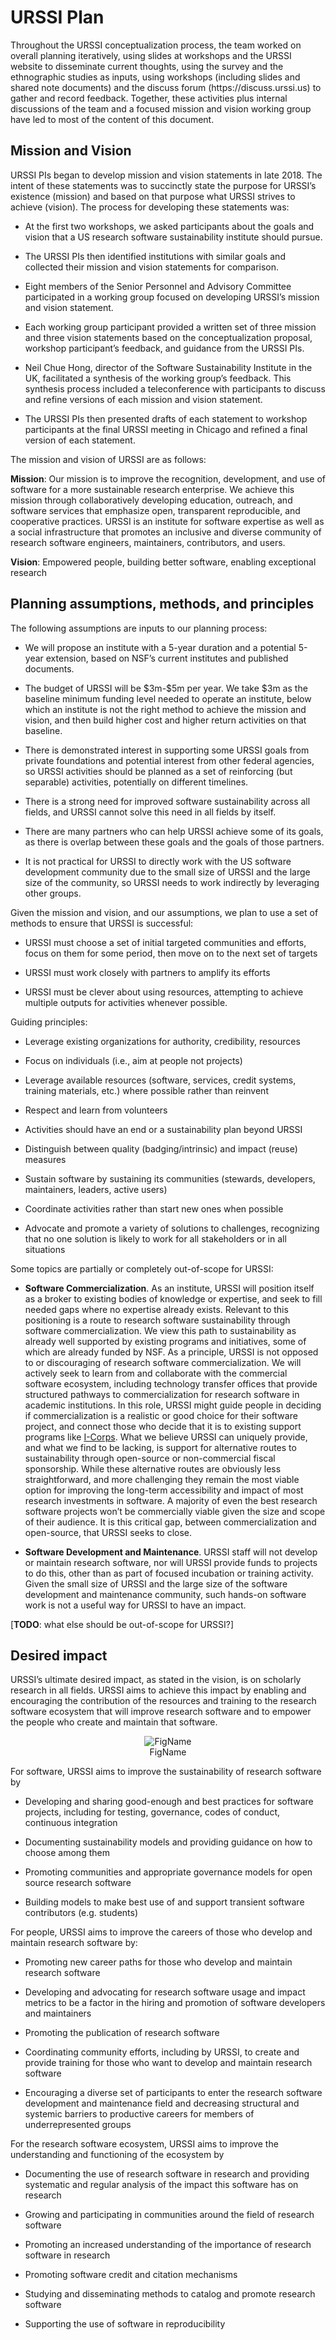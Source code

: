 # URSSI Plan {#chapter3}

Throughout the URSSI conceptualization process, the team worked on overall
planning iteratively, using slides at workshops and the URSSI website to
disseminate current thoughts, using the survey and the ethnographic studies as
inputs, using workshops (including slides and shared note documents) and the
discuss forum (https://discuss.urssi.us) to gather and record feedback. Together,
these activities plus internal discussions of the team and a focused mission and
vision working group have led to most of the content of this document.

## Mission and Vision

URSSI PIs began to develop mission and vision statements in late 2018. The intent
of these statements was to succinctly state the purpose for URSSI’s existence
(mission) and based on that purpose what URSSI strives to achieve (vision). The
process for developing these statements was: 

* At the first two workshops, we asked participants about the goals and vision
that a US research software sustainability institute should pursue. 

* The URSSI PIs then identified institutions with similar goals and collected
their mission and vision statements for comparison. 

* Eight members of the Senior Personnel and Advisory Committee participated in
a working group focused on developing URSSI’s mission and vision statement. 

* Each working group participant provided a written set of three mission and
three vision statements based on the conceptualization proposal, workshop
participant’s feedback, and guidance from the URSSI PIs. 

* Neil Chue Hong, director of the Software Sustainability Institute in the UK,
facilitated a synthesis of the working group’s feedback. This synthesis process included a
teleconference with participants to discuss and refine versions of each
mission and vision statement. 

* The URSSI PIs then presented drafts of each statement to workshop participants
at the final URSSI meeting in Chicago and refined a final version of each statement.

The mission and vision of URSSI are as follows:  
 
**Mission**: Our mission is to improve the recognition, development, and use of
software for a more sustainable research enterprise. We achieve this mission
through collaboratively developing education, outreach, and software services
that emphasize open, transparent reproducible, and cooperative practices. URSSI
is an institute for software expertise as well as a social infrastructure that
promotes an inclusive and diverse community of research software engineers,
maintainers, contributors, and users.
 
**Vision**: Empowered people, building better software, enabling exceptional research
 

## Planning assumptions, methods, and principles

The following assumptions are inputs to our planning process: 

* We will propose an institute with a 5-year duration and a potential 5-year
extension, based on NSF’s current institutes and published documents.

* The budget of URSSI will be $3m-$5m per year. We take $3m as the baseline
minimum funding level needed to operate an institute, below which an institute
is not the right method to achieve the mission and vision, and then build higher
cost and higher return activities on that baseline.

* There is demonstrated interest in supporting some URSSI goals from private
foundations and potential interest from other federal agencies, so URSSI
activities should be planned as a set of reinforcing (but separable) activities,
potentially on different timelines.

* There is a strong need for improved software sustainability across all fields,
and URSSI cannot solve this need in all fields by itself.

* There are many partners who can help URSSI achieve some of its goals, as there
is overlap between these goals and the goals of those partners.

* It is not practical for URSSI to directly work with the US software development
community due to the small size of URSSI and the large size of the community, so
URSSI needs to work indirectly by leveraging other groups.

Given the mission and vision, and our assumptions, we plan to use a set of methods
to ensure that URSSI is successful:
 
* URSSI must choose a set of initial targeted communities and efforts, focus on
them for some period, then move on to the next set of targets

* URSSI must work closely with partners to amplify its efforts

* URSSI must be clever about using resources, attempting to achieve multiple outputs
for activities whenever possible.
 
Guiding principles:

* Leverage existing organizations for authority, credibility, resources

* Focus on individuals (i.e., aim at people not projects)

* Leverage available resources (software, services, credit systems, training
materials, etc.) where possible rather than reinvent

* Respect and learn from volunteers

* Activities should have an end or a sustainability plan beyond URSSI

* Distinguish between quality (badging/intrinsic) and impact (reuse) measures

* Sustain software by sustaining its communities (stewards, developers, maintainers,
leaders, active users)

* Coordinate activities rather than start new ones when possible

* Advocate and promote a variety of solutions to challenges, recognizing that no one
solution is likely to work for all stakeholders or in all situations

Some topics are partially or completely out-of-scope for URSSI:

* **Software Commercialization**. As an institute, URSSI will position
itself as a broker to existing bodies of knowledge or expertise, and
seek to fill needed gaps where no expertise already exists. Relevant
to this positioning is a route to research software sustainability through
software commercialization. We view this path to sustainability
as already well supported by existing programs and initiatives, some of
which are already funded by NSF. As a principle, URSSI is not opposed
to or discouraging of research software commercialization. We will actively
seek to learn from and collaborate with the commercial software ecosystem,
including technology transfer offices that provide structured pathways to
commercialization for research software in academic institutions. In this
role, URSSI might guide people in deciding if commercialization is a
realistic or good choice for their software project, and connect those who
decide that it is to existing support programs like
[I-Corps](https://www.nsf.gov/news/special_reports/i-corps/). What we believe
URSSI can uniquely provide, and what we find to be lacking, is support for
alternative routes to sustainability through open-source or non-commercial
fiscal sponsorship. While these alternative routes are obviously less
straightforward, and more challenging they remain the most viable option for
improving the long-term accessibility and impact of most research
investments in software. A majority of even the best research software projects
won't be commercially viable given the size and scope of their audience. It is
this critical gap, between commercialization and open-source, that URSSI seeks
to close. 

* **Software Development and Maintenance**. URSSI staff will not develop or
maintain research software, nor will URSSI provide funds to projects to do this,
other than as part of focused incubation or training activity. Given the small size
of URSSI and the large size of the software development and maintenance community,
such hands-on software work is not a useful way for URSSI to have an impact.

[**TODO**: what else should be out-of-scope for URSSI?]

## Desired impact

URSSI's ultimate desired impact, as stated in the vision, is on scholarly
research in all fields.  URSSI aims to achieve
this impact by enabling and encouraging the contribution of the resources and training to the research software
ecosystem that will improve research software and to empower the people who
create and maintain that software.
 
<center>
![FigName](images/URSSI-impact-drawing.png)
</center>

For software, URSSI aims to improve the sustainability of research software by

* Developing and sharing good-enough and best practices for software projects,
including for testing, governance, codes of conduct, continuous integration

* Documenting sustainability models and providing guidance on how to choose among them

* Promoting communities and appropriate governance models for open source research software

* Building models to make best use of and support transient software contributors (e.g. students)
 
For people, URSSI aims to improve the careers of those who develop and maintain
research software by:

* Promoting new career paths for those who develop and maintain research software

* Developing and advocating for research software usage and impact metrics to be
a factor in the hiring and promotion of software developers and maintainers 

* Promoting the publication of research software

* Coordinating community efforts, including by URSSI, to create and provide training
for those who want to develop and maintain research software

* Encouraging a diverse set of participants to enter the research software
development and maintenance field and decreasing structural and systemic
barriers to productive careers for members of underrepresented groups
 
For the research software ecosystem, URSSI aims to improve the understanding and functioning of the ecosystem by

* Documenting the use of research software in research and providing
systematic and regular analysis of the impact this software has on research 

* Growing and participating in communities around the field of research software

* Promoting an increased understanding of the importance of research software in research

* Promoting software credit and citation mechanisms

* Studying and disseminating methods to catalog and promote research software

* Supporting the use of software in reproducibility

